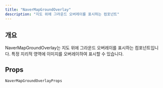```yaml
---
title: "NaverMapGroundOverlay"
description: "지도 위에 그라운드 오버레이를 표시하는 컴포넌트"
---
```


## 개요

NaverMapGroundOverlay는 지도 위에 그라운드 오버레이를 표시하는 컴포넌트입니다.
특정 지리적 영역에 이미지를 오버레이하여 표시할 수 있습니다.

## Props

`NaverMapGroundOverlayProps`

<AutoTypeTable path="../src/component/NaverMapGroundOverlay.tsx" name="NaverMapGroundOverlayProps" />
